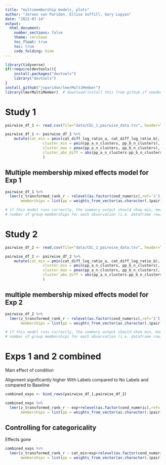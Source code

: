 ```yaml
---
title: "multimembership models, plots"
author: "Jeroen van Paridon, Ellise Suffill, Gary Lupyan"
date: "2022-07-14"
output:
  html_document:
    number_sections: false
    theme: cerulean
    toc_float: true
    toc: true
    code_folding: hide
---
```


```r

library(tidyverse)
if(!require(devtools)){
    install.packages("devtools")
    library("devtools")
}
install_github("jvparidon/lmerMultiMember")
library(lmerMultiMember)  # download/install this from github if needed
```
# Study 1

```r
pairwise_df_1 <- read.csv(file="data/CEL_1_pairwise_data.tsv", header=T, sep="\t") %>% mutate(exp="exp1")

pairwise_df_1 <- pairwise_df_1 %>% 
	mutate(cat_min = pmin(cat_diff_log_ratio_a, cat_diff_log_ratio_b),
				 cluster_min = pmin(pp_a_n_clusters, pp_b_n_clusters),
				 cluster_max = pmax(pp_a_n_clusters, pp_b_n_clusters),
				 cluster_abs_diff = abs(pp_a_n_clusters-pp_b_n_clusters)
				 )
```

## Multiple membership mixed effects model for Exp 1
```r

pairwise_df_1 %>%
  lmer(z_transformed_rank_r ~ relevel(as.factor(cond_numeric),ref='1') + (1|pp), data = .,
       memberships = list(pp = weights_from_vector(as.character(.$pair), sep=', '))) %>% summary

# if this model runs correctly, the summary output should show min, mean, and max
# number of group memberships for each observation (i.e. dataframe row) is 2
```

# Study 2

```r
pairwise_df_2 <- read.csv(file="data/CEL_2_pairwise_data.tsv", header=T, sep="\t") %>% mutate(exp="exp2")

pairwise_df_2 <- pairwise_df_2 %>% 
	mutate(cat_min = pmin(cat_diff_log_ratio_a, cat_diff_log_ratio_b),
				 cluster_min = pmin(pp_a_n_clusters, pp_b_n_clusters),
				 cluster_max = pmax(pp_a_n_clusters, pp_b_n_clusters),
				 cluster_abs_diff = abs(pp_a_n_clusters-pp_b_n_clusters)
				 )
```


## multiple membership mixed effects model for Exp 2
```r

pairwise_df_2 %>%
  lmer(z_transformed_rank_r ~ relevel(as.factor(cond_numeric),ref='1') + (1|pp), data = .,
       memberships = list(pp = weights_from_vector(as.character(.$pair), sep=', '))) %>% summary

# if this model runs correctly, the summary output should show min, mean, and max
# number of group memberships for each observation (i.e. dataframe row) is 2
```

# Exps 1 and 2 combined

Main effect of condition

Alignment significantly higher With Labels compared to No Labels and compared to Baseline
```r
combined_exps <- bind_rows(pairwise_df_1,pairwise_df_2)

combined_exps %>% 
  lmer(z_transformed_rank_r ~ exp+relevel(as.factor(cond_numeric),ref='1') + (1|pp), data = .,
       memberships = list(pp = weights_from_vector(as.character(.$pair), sep=', '))) %>% summary


```

## Controlling for categoricality 

Effects gone
```r
combined_exps %>% 
  lmer(z_transformed_rank_r ~ cat_min+exp+relevel(as.factor(cond_numeric),ref='1') + (1|pp), data = .,
       memberships = list(pp = weights_from_vector(as.character(.$pair), sep=', '))) %>% summary

```

